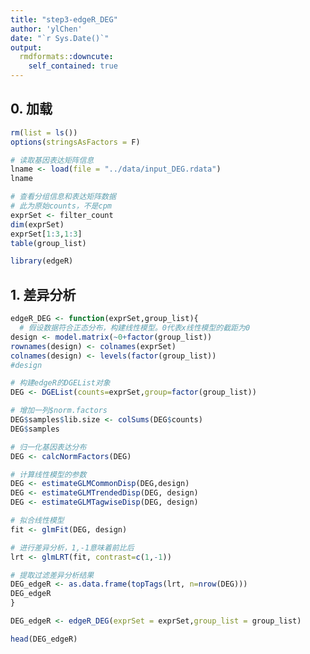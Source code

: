 ```yaml
---
title: "step3-edgeR_DEG"
author: 'ylChen'
date: "`r Sys.Date()`"
output:
  rmdformats::downcute:
    self_contained: true
---
```



## 0. 加载

```r
rm(list = ls())
options(stringsAsFactors = F)

# 读取基因表达矩阵信息
lname <- load(file = "../data/input_DEG.rdata")
lname 

# 查看分组信息和表达矩阵数据
# 此为原始counts，不是cpm
exprSet <- filter_count
dim(exprSet)
exprSet[1:3,1:3]
table(group_list)
```

```r
library(edgeR)
```

## 1. 差异分析

```r
edgeR_DEG <- function(exprSet,group_list){
  # 假设数据符合正态分布，构建线性模型。0代表x线性模型的截距为0
design <- model.matrix(~0+factor(group_list))
rownames(design) <- colnames(exprSet)
colnames(design) <- levels(factor(group_list))
#design

# 构建edgeR的DGEList对象
DEG <- DGEList(counts=exprSet,group=factor(group_list))

# 增加一列$norm.factors
DEG$samples$lib.size <- colSums(DEG$counts)
DEG$samples

# 归一化基因表达分布
DEG <- calcNormFactors(DEG)

# 计算线性模型的参数
DEG <- estimateGLMCommonDisp(DEG,design)
DEG <- estimateGLMTrendedDisp(DEG, design)
DEG <- estimateGLMTagwiseDisp(DEG, design)

# 拟合线性模型
fit <- glmFit(DEG, design)

# 进行差异分析，1,-1意味着前比后
lrt <- glmLRT(fit, contrast=c(1,-1)) 

# 提取过滤差异分析结果
DEG_edgeR <- as.data.frame(topTags(lrt, n=nrow(DEG)))
DEG_edgeR
}

DEG_edgeR <- edgeR_DEG(exprSet = exprSet,group_list = group_list)

head(DEG_edgeR)
```



